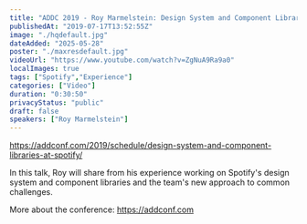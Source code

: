 ```yaml
---
title: "ADDC 2019 - Roy Marmelstein: Design System and Component Libraries at Spotify"
publishedAt: "2019-07-17T13:52:55Z"
image: "./hqdefault.jpg"
dateAdded: "2025-05-28"
poster: "./maxresdefault.jpg"
videoUrl: "https://www.youtube.com/watch?v=ZgNuA9Ra9a0"
localImages: true
tags: ["Spotify","Experience"]
categories: ["Video"]
duration: "0:30:50"
privacyStatus: "public"
draft: false
speakers: ["Roy Marmelstein"]
---
```

https://addconf.com/2019/schedule/design-system-and-component-libraries-at-spotify/

In this talk, Roy will share from his experience working on Spotify's design system and component libraries and the team's new approach to common challenges.

More about the conference: https://addconf.com
